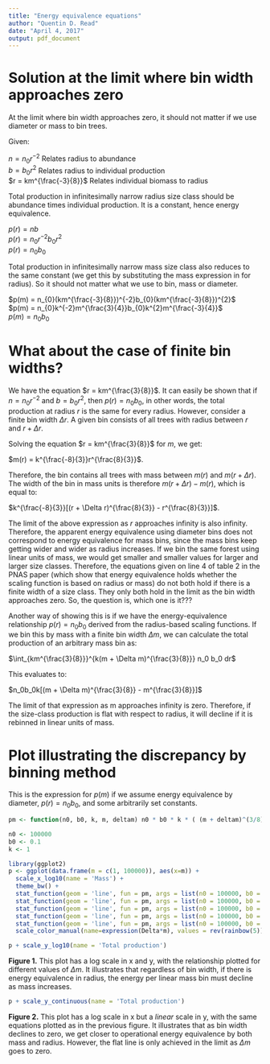 ```yaml
---
title: "Energy equivalence equations"
author: "Quentin D. Read"
date: "April 4, 2017"
output: pdf_document
---
```


# Solution at the limit where bin width approaches zero

At the limit where bin width approaches zero, it should not matter if we use diameter or mass to bin trees.

Given:

$n = n_{0}r^{-2}$ Relates radius to abundance  
$b = b_{0}r^{2}$ Relates radius to individual production  
$r = km^{\frac{-3}{8}}$ Relates individual biomass to radius

Total production in infinitesimally narrow radius size class should be abundance times individual production. It is a constant, hence energy equivalence.

$p(r) = nb$  
$p(r) = n_{0}r^{-2}b_{0}r^{2}$  
$p(r) = n_{0}b_{0}$

Total production in infinitesimally narrow mass size class also reduces to the same constant (we get this by substituting the mass expression in for radius). So it should not matter what we use to bin, mass or diameter.

$p(m) = n_{0}(km^{\frac{-3}{8}})^{-2}b_{0}(km^{\frac{-3}{8}})^{2}$  
$p(m) = n_{0}k^{-2}m^{\frac{3}{4}}b_{0}k^{2}m^{\frac{-3}{4}}$  
$p(m) = n_{0}b_{0}$

\newpage
# What about the case of finite bin widths?

We have the equation $r = km^{\frac{3}{8}}$. It can easily be shown that if $n = n_{0}r^{-2}$ and $b = b_{0}r^{2}$, then $p(r) = n_{0}b_{0}$, in other words, the total production at radius $r$ is the same for every radius. However, consider a finite bin width $\Delta r$. A given bin consists of all trees with radius between $r$ and $r + \Delta r$. 

Solving the equation $r = km^{\frac{3}{8}}$ for $m$, we get:

$m(r) = k^{\frac{-8}{3}}r^{\frac{8}{3}}$. 

Therefore, the bin contains all trees with mass between $m(r)$ and $m(r + \Delta r)$. The width of the bin in mass units is therefore $m(r + \Delta r) - m(r)$, which is equal to:

$k^{\frac{-8}{3}}[(r + \Delta r)^{\frac{8}{3}} - r^{\frac{8}{3}}]$. 

The limit of the above expression as $r$ approaches infinity is also infinity. Therefore, the apparent energy equivalence using diameter bins does not correspond to energy equivalence for mass bins, since the mass bins keep getting wider and wider as radius increases. If we bin the same forest using linear units of mass, we would get smaller and smaller values for larger and larger size classes. Therefore, the equations given on line 4 of table 2 in the PNAS paper (which show that energy equivalence holds whether the scaling function is based on radius or mass) do not both hold if there is a finite width of a size class. They only both hold in the limit as the bin width approaches zero. So, the question is, which one is it???

Another way of showing this is if we have the energy-equivalence relationship $p(r) = n_{0}b_{0}$ derived from the radius-based scaling functions. If we bin this by mass with a finite bin width $\Delta m$, we can calculate the total production of an arbitrary mass bin as:

$\int_{km^{\frac{3}{8}}}^{k(m + \Delta m)^{\frac{3}{8}}} n_0 b_0 dr$

This evaluates to:

$n_0b_0k[(m + \Delta m)^{\frac{3}{8}} - m^{\frac{3}{8}}]$

The limit of that expression as m approaches infinity is zero. Therefore, if the size-class production is flat with respect to radius, it will decline if it is rebinned in linear units of mass.

\newpage
# Plot illustrating the discrepancy by binning method

This is the expression for $p(m)$ if we assume energy equivalence by diameter, $p(r) = n_{0}b_{0}$, and some arbitrarily set constants.

```r
pm <- function(n0, b0, k, m, deltam) n0 * b0 * k * ( (m + deltam)^(3/8) - m^(3/8) )

n0 <- 100000
b0 <- 0.1
k <- 1
```

```r
library(ggplot2)
p <- ggplot(data.frame(m = c(1, 100000)), aes(x=m)) +
  scale_x_log10(name = 'Mass') + 
  theme_bw() +
  stat_function(geom = 'line', fun = pm, args = list(n0 = 100000, b0 = 0.1, k = 1, deltam = 1), aes(colour = '1')) +
  stat_function(geom = 'line', fun = pm, args = list(n0 = 100000, b0 = 0.1, k = 1, deltam = 0.1), aes(colour = '0.1')) +
  stat_function(geom = 'line', fun = pm, args = list(n0 = 100000, b0 = 0.1, k = 1, deltam = 0.01), aes(colour = '0.01')) +
  stat_function(geom = 'line', fun = pm, args = list(n0 = 100000, b0 = 0.1, k = 1, deltam = 0.001), aes(colour = '0.001')) +
  stat_function(geom = 'line', fun = pm, args = list(n0 = 100000, b0 = 0.1, k = 1, deltam = 0.0001), aes(colour = '0.0001')) +
  scale_color_manual(name=expression(Delta*m), values = rev(rainbow(5))) 

p + scale_y_log10(name = 'Total production')
```

**Figure 1.** This plot has a log scale in x and y, with the relationship plotted for different values of $\Delta m$. It illustrates that regardless of bin width, if there is energy equivalence in radius, the energy per linear mass bin must decline as mass increases.

```r
p + scale_y_continuous(name = 'Total production')
```

**Figure 2.** This plot has a log scale in x but a *linear* scale in y, with the same equations plotted as in the previous figure. It illustrates that as bin width declines to zero, we get closer to operational energy equivalence by both mass and radius. However, the flat line is only achieved in the limit as $\Delta m$ goes to zero.